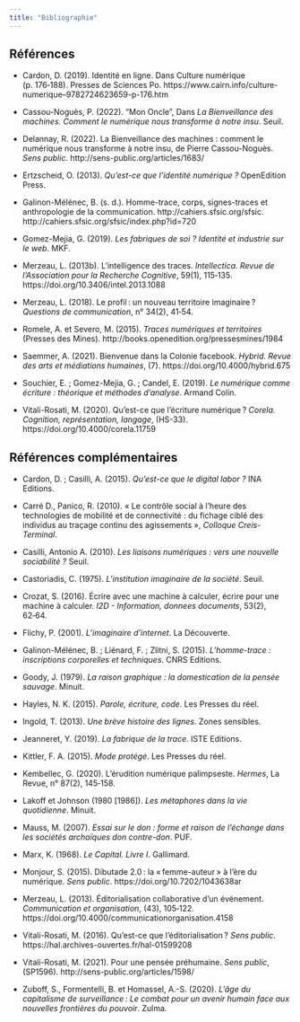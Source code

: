 ```yaml
---
title: "Bibliographie"
---
```


## Références

- Cardon, D. (2019). Identité en ligne. Dans Culture numérique (p. 176‑188). Presses de Sciences Po. https://www.cairn.info/culture-numerique--9782724623659-p-176.htm

- Cassou-Noguès, P. (2022). "Mon Oncle", Dans *La Bienveillance des machines. Comment le numérique nous transforme à notre insu*. Seuil.

- Delannay, R. (2022). La Bienveillance des machines : comment le numérique nous transforme à notre insu, de Pierre Cassou-Noguès. *Sens public*. http://sens-public.org/articles/1683/

- Ertzscheid, O. (2013). *Qu’est-ce que l’identité numérique ?* OpenEdition Press.

- Galinon-Mélénec, B. (s. d.). Homme-trace, corps, signes-traces et anthropologie de la communication. http://cahiers.sfsic.org/sfsic. http://cahiers.sfsic.org/sfsic/index.php?id=720

- Gomez-Mejia, G. (2019). *Les fabriques de soi ? Identité et industrie sur le web*. MKF.

- Merzeau, L. (2013b). L’intelligence des traces. *Intellectica. Revue de l’Association pour la Recherche Cognitive*, 59(1), 115‑135. https://doi.org/10.3406/intel.2013.1088

- Merzeau, L. (2018). Le profil : un nouveau territoire imaginaire ? *Questions de communication*, n° 34(2), 41‑54.

- Romele, A. et Severo, M. (2015). *Traces numériques et territoires* (Presses des Mines). http://books.openedition.org/pressesmines/1984

- Saemmer, A. (2021). Bienvenue dans la Colonie facebook. *Hybrid. Revue des arts et médiations humaines*, (7). https://doi.org/10.4000/hybrid.675

- Souchier, E. ; Gomez-Mejia, G. ; Candel, E. (2019). *Le numérique comme écriture : théorique et méthodes d’analyse*. Armand Colin.

- Vitali-Rosati, M. (2020). Qu’est-ce que l’écriture numérique ? *Corela. Cognition, représentation, langage*, (HS-33). https://doi.org/10.4000/corela.11759

## Références complémentaires 

- Cardon, D. ; Casilli, A. (2015). *Qu’est-ce que le digital labor ?* INA Editions.

- Carré D., Panico, R. (2010). « Le contrôle social à l’heure des technologies de mobilité et
de connectivité : du fichage ciblé des individus au traçage continu des agissements », *Colloque Creis-Terminal*.

- Casilli, Antonio A. (2010). *Les liaisons numériques : vers une nouvelle sociabilité ?* Seuil.

- Castoriadis, C. (1975). *L’institution imaginaire de la société*. Seuil.

- Crozat, S. (2016). Écrire avec une machine à calculer, écrire pour une machine à calculer. *I2D - Information, donnees documents*, 53(2), 62‑64.

- Flichy, P. (2001). *L’imaginaire d’internet*. La Découverte.

- Galinon-Mélénec, B. ; Liénard, F. ; Zlitni, S. (2015). *L’homme-trace : inscriptions corporelles et techniques*. CNRS Editions.

- Goody, J. (1979). *La raison graphique : la domestication de la pensée sauvage*. Minuit.

- Hayles, N. K. (2015). *Parole, écriture, code*. Les Presses du réel.

- Ingold, T. (2013). *Une brève histoire des lignes*. Zones sensibles.

- Jeanneret, Y. (2019). *La fabrique de la trace*. ISTE Editions.

- Kittler, F. A. (2015). *Mode protégé*. Les Presses du réel.

- Kembellec, G. (2020). L’érudition numérique palimpseste. *Hermes*, La Revue, n° 87(2), 145‑158.

- Lakoff et Johnson (1980 [1986]). *Les métaphores dans la vie quotidienne*. Minuit.

- Mauss, M. (2007). *Essai sur le don : forme et raison de l'échange dans les sociétés archaïques don contre-don*. PUF.

- Marx, K. (1968). *Le Capital. Livre I*. Gallimard.

- Monjour, S. (2015). Dibutade 2.0 : la « femme-auteur » à l’ère du numérique. *Sens public*. https://doi.org/10.7202/1043638ar

- Merzeau, L. (2013). Éditorialisation collaborative d’un événement. *Communication et organisation*, (43), 105‑122. https://doi.org/10.4000/communicationorganisation.4158

- Vitali-Rosati, M. (2016). Qu’est-ce que l’éditorialisation ? *Sens public*. https://hal.archives-ouvertes.fr/hal-01599208

- Vitali-Rosati, M. (2021). Pour une pensée préhumaine. *Sens public*, (SP1596). http://sens-public.org/articles/1598/

- Zuboff, S., Formentelli, B. et Homassel, A.-S. (2020). *L’âge du capitalisme de surveillance : Le combat pour un avenir humain face aux nouvelles frontières du pouvoir*. Zulma.
